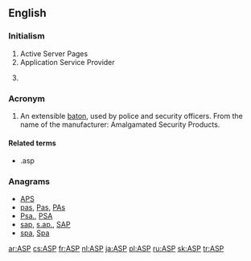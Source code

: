 {{also|asp|Asp}}
==English==
{{wikipedia|Active Server Pages}}
{{wikipedia|Application service provider}}

===Initialism===
{{rfc-header|Initialism}}
{{head|en|initialism}}

# Active Server Pages
# Application Service Provider
# {{context|military|lang=en}} {{w|Ammunition Supply Point}}

===Acronym===
{{rfc-header|Acronym}}
{{head|en|acronym}}
# An extensible [[baton]], used by police and security officers. From the name of the manufacturer: Amalgamated Security Products.

====Related terms====
* .asp

===Anagrams===
* [[APS#English|APS]] 
* [[pas#English|pas]], [[Pas#English|Pas]], [[PAs#English|PAs]]
* [[Psa.#English|Psa.]], [[PSA#English|PSA]]
* [[sap#English|sap]], [[s.ap.#English|s.ap.]], [[SAP#English|SAP]]
* [[spa#English|spa]], [[Spa#English|Spa]]

[[ar:ASP]]
[[cs:ASP]]
[[fr:ASP]]
[[nl:ASP]]
[[ja:ASP]]
[[pl:ASP]]
[[ru:ASP]]
[[sk:ASP]]
[[tr:ASP]]